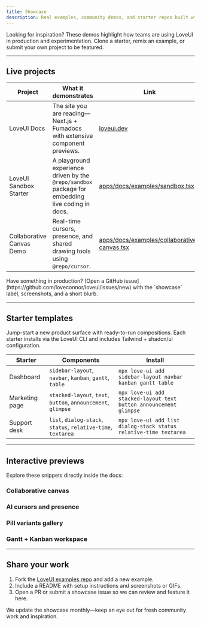 ```yaml
---
title: Showcase
description: Real examples, community demos, and starter repos built with LoveUI.
---
```


Looking for inspiration? These demos highlight how teams are using LoveUI in production and experimentation. Clone a starter, remix an example, or submit your own project to be featured.

---

## Live projects

| Project | What it demonstrates | Link |
| --- | --- | --- |
| LoveUI Docs | The site you are reading—Next.js + Fumadocs with extensive component previews. | [loveui.dev](https://www.loveui.dev) |
| LoveUI Sandbox Starter | A playground experience driven by the `@repo/sandbox` package for embedding live coding in docs. | [apps/docs/examples/sandbox.tsx](https://github.com/loveconnor/loveui/blob/main/apps/docs/examples/sandbox.tsx) |
| Collaborative Canvas Demo | Real-time cursors, presence, and shared drawing tools using `@repo/cursor`. | [apps/docs/examples/collaborative-canvas.tsx](https://github.com/loveconnor/loveui/blob/main/apps/docs/examples/collaborative-canvas.tsx) |

<Callout type="info">
Have something in production? [Open a GitHub issue](https://github.com/loveconnor/loveui/issues/new) with the `showcase` label, screenshots, and a short blurb.
</Callout>

---

## Starter templates

Jump-start a new product surface with ready-to-run compositions. Each starter installs via the LoveUI CLI and includes Tailwind + shadcn/ui configuration.

| Starter | Components | Install |
| --- | --- | --- |
| Dashboard | `sidebar-layout`, `navbar`, `kanban`, `gantt`, `table` | `npx love-ui add sidebar-layout navbar kanban gantt table` |
| Marketing page | `stacked-layout`, `text`, `button`, `announcement`, `glimpse` | `npx love-ui add stacked-layout text button announcement glimpse` |
| Support desk | `list`, `dialog-stack`, `status`, `relative-time`, `textarea` | `npx love-ui add list dialog-stack status relative-time textarea` |

---

## Interactive previews

Explore these snippets directly inside the docs:

### Collaborative canvas

<Preview path="collaborative-canvas" />

### AI cursors and presence

<Preview path="cursor" />

### Pill variants gallery

<Preview path="pill" />

### Gantt + Kanban workspace

<Preview path="roadmap" />

---

## Share your work

1. Fork the [LoveUI examples repo](https://github.com/loveconnor/loveui/tree/main/apps/docs/examples) and add a new example.
2. Include a README with setup instructions and screenshots or GIFs.
3. Open a PR or submit a showcase issue so we can review and feature it here.

We update the showcase monthly—keep an eye out for fresh community work and inspiration.

